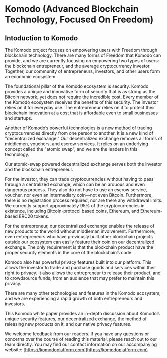 # Komodo (Advanced Blockchain Technology, Focused On Freedom)

## Intoduction to Komodo

The Komodo project focuses on empowering users with Freedom through
blockchain technology. There are many forms of Freedom that Komodo can provide,
and we are currently focusing on empowering two types of users: the blockchain
entrepreneur, and the average cryptocurrency investor. Together, our community of
entrepreneurs, investors, and other users form an economic ecosystem.

The foundational pillar of the Komodo ecosystem is security. Komodo provides
a unique and innovative form of security that is as strong as the Bitcoin network,
yet does not require the incredible cost. Every member of the Komodo ecosystem
receives the benefits of this security. The investor relies on it for everyday use. The entrepreneur relies on it to protect their blockchain innovation at a cost that is affordable
even to small businesses and startups.

Another of Komodo’s powerful technologies is a new method of trading cryptocurrencies directly from one person to another. It is a new kind of "decentralized exchange." Our decentralized exchange removes all forms of middlemen, vouchers, and
escrow services. It relies on an underlying concept called the "atomic swap", and we
are the leaders in this technology.

Our atomic-swap powered decentralized exchange serves both the investor and the
blockchain entrepreneur.

For the investor, they can trade cryptocurrencies without having to pass through a
centralized exchange, which can be an arduous and even dangerous process. They
also do not have to use an escrow service, voucher, nor even an intermediary
coin—not even Bitcoin. Furthermore, there is no registration process required, nor
are there any withdrawal limits. We currently support approximately 95% of the
cryptocurrencies in existence, including Bitcoin-protocol based coins, Ethereum, and
Ethereum-based ERC20 tokens.

For the entrepreneur, our decentralized exchange enables the release of new products to the world without middleman involvement. Furthermore, even entrepreneurs
who have previously built other blockchain projects outside our ecosystem can easily
feature their coin on our decentralized exchange. The only requirement is that the
blockchain product have the proper security elements in the core of the blockchain’s
code.

Komodo also has powerful privacy features built into our platform. This allows the
investor to trade and purchase goods and services within their right to privacy. It also
allows the entrepreneur to release their product, and to crowdsource funds, from an
audience that may prefer to maintain this privacy.

There are many other technologies and features in the Komodo ecosystem, and we
are experiencing a rapid growth of both entrepreneurs and investors.

This Komodo white paper provides an in-depth discussion about Komodo’s unique
security features, our decentralized exchange, the method of releasing new products
on it, and our native privacy features.

We welcome feedback from our readers. If you have any questions or concerns over
the course of reading this material, please reach out to our team directly. You may
find our contact information on our accompanying website: [https://komodoplatform.com](https://komodoplatform.com)
